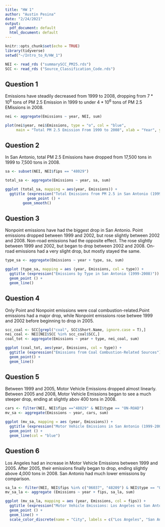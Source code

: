 ```yaml
---
title: "HW 1"
author: "Austin Pesina"
date: "2/24/2021"
output:
  pdf_document: default
  html_document: default
---
```


```r
knitr::opts_chunk$set(echo = TRUE)
library(tidyverse)
setwd("~/Intro_to_R/HW_1")

NEI <- read_rds ("summarySCC_PM25.rds")
SCC <- read_rds ("Source_Classification_Code.rds")
```

## Question 1

Emissions have steadily decreased from 1999 to 2008, dropping from $7*10^6$ tons of PM 2.5 Emission in 1999 to under $4*10^6$ tons of PM 2.5 EMissions in 2008.

```r
nei <- aggregate(Emissions ~ year, NEI, sum)

plot(nei$year, nei$Emissions, type = "o", col = "blue",
     main = "Total PM 2.5 Emission From 1999 to 2008", xlab = "Year", ylab = "Emissions")
```

## Question 2

In San Antonio, total PM 2.5 Emissions have dropped from 17,500 tons in 1999 to 7,500 tons in 2008.

```r
sa <- subset(NEI, NEI$fips == "48029")

total_sa <- aggregate(Emissions ~ year, sa, sum)

ggplot (total_sa, mapping = aes(year, Emissions)) +
  ggtitle (expression("Total Emissions from PM 2.5 in San Antonio (1999-2008)")) +
          geom_point () +
        geom_smooth()
```

## Question 3

Nonpoint emissions have had the biggest drop in San Antonio. Point emissions dropped between 1999 and 2002, but rose slightly between 2002 and 2008. Non-road emissions had the opposite effect. The rose slightly between 1999 and 2002, but began to drop between 2002 and 2008. On-road emissions had a very slight drop, but mostly stayed the same.

``` r
type_sa <- aggregate(Emissions ~ year + type, sa, sum)

ggplot (type_sa, mapping = aes (year, Emissions, col = type)) + 
  ggtitle (expression("Emissions by Type in San Antonio (1999-2008)")) +
  geom_point () + 
  geom_line()
```


## Question 4

Only Point and Nonpoint emissions were coal combustion-related.Point emissions had a major drop, while Nonpoint emissions rose betwee 1999 and 2002 before beginning to drop in 2005.

``` r
scc_coal <- SCC[grepl("coal", SCC$Short.Name, ignore.case = T),]
nei_coal <- NEI[NEI$SCC %in% scc_coal$SCC,]
coal_tot <- aggregate(Emissions ~ year + type, nei_coal, sum)

ggplot (coal_tot, aes(year, Emissions, col = type)) +
  ggtitle (expression("Emissions from Coal Combustion-Related Sources")) +
  geom_point() +
  geom_line()
```

## Question 5

Between 1999 and 2005, Motor Vehicle Emissions dropped almost linearly. Between 2005 and 2008, Motor Vehicle Emissions began to see a much steeper drop, ending at slightly abov 400 tons in 2008.

``` r
cars <- filter(NEI, NEI$fips =="48029" & NEI$type == "ON-ROAD")
mv_sa <- aggregate(Emissions ~ year, cars, sum)

ggplot (mv_sa, mapping = aes (year, Emissions)) + 
  ggtitle (expression("Motor Vehicle Emissions in San Antonio (1999-2008)")) +
  geom_point () + 
  geom_line(col = "blue")
```


## Question 6

Los Angeles had an increase in Motor Vehicle Emissions between 1999 and 2005. After 2005, their emissions finally began to drop, ending slightly above 4,000 tons in 2008. San Antonio had much lower emissions by comparison.

``` r
sa_la <- filter(NEI, NEI$fips %in% c("06037", "48209") & NEI$type == "ON-ROAD")
mv_sa_la <- aggregate (Emissions ~ year + fips, sa_la, sum)

ggplot (mv_sa_la, mapping = aes (year, Emissions, col = fips)) + 
  ggtitle (expression("Motor Vehicle Emissions: Los Angeles vs San Antonio (1999-2008)")) +
  geom_point () + 
  geom_line() +
  scale_color_discrete(name = "City", labels = c("Los Angeles", "San Antonio"))
```